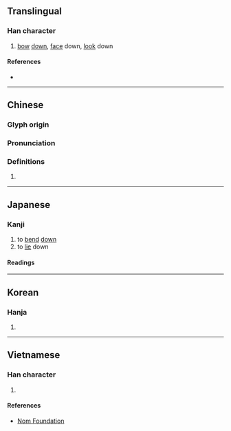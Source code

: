 {{character info/new}}
{{also|頫}}
==Translingual==

===Han character===
{{Han char|rn=9|rad=人|as=08|sn=10|four=20240|canj=OIOI|ids=⿰亻府}}

# [[bow]] [[down]], [[face]] down, [[look]] down

====References====
* {{Han ref|kx=0106.060|dkj=00722|dj=0226.010|hdz=10182.090|uh=4FEF|ud=20463|bh=ADC1|bd=44481}}

----

==Chinese==
{{zh-forms}}

===Glyph origin===
{{Han etym}}

===Pronunciation===
{{zh-pron
|m=fǔ
|c=fu2
|mn=hú
|mc=y
|oc=y
|ma=Zh-fu.ogg
|cat=v
}}

===Definitions===
{{zh-hanzi}}

# {{rfdef|lang=zh}}

----

==Japanese==

===Kanji===
{{ja-kanji|grade=uc|rs=人08}}

# to [[bend]] [[down]]
# to [[lie]] down

====Readings====
{{ja-readings
|on=[[ふ]] (fu)
|kun=[[ふす|ふ.す]] ({{ja-l|俯す}}, fu.su) {{qualifier|rare}}, [[ふせる|ふ.せる]] ({{ja-l|俯せる}}, fu.seru) {{qualifier|rare}}, [[うつむく|うつむ.く]] ({{ja-l|俯く}}, utsumu.ku), [[うつむき]] (utsumuki), [[うつむけ]] (utsumuke), [[うつぶく|うつぶ.く]] ({{ja-l|俯く}}, utsubu.ku), [[うつぶき]] (utsubuki), [[うつぶけ]] (utsubuke), [[うつぶし]] (utsubushi). [[うつぶせ]] (utsubuse)
}}

----

==Korean==

===Hanja===
{{ko-hanja|hangeul=부|rv=bu|mr=pu}}

# {{defn|lang=ko|sort=人08}}

----

==Vietnamese==

===Han character===
{{vi-hantu|[[phủ]]|rs=人07}}

# {{defn|lang=vi|sort=人07}}

====References====
* [http://nomfoundation.org/common/nom_details.php?codepoint=4fef Nom Foundation]